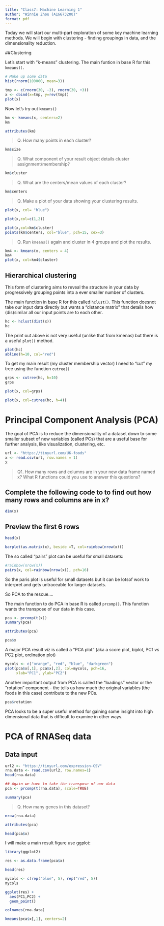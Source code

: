 ```yaml
---
title: "Class7: Machine Learning 1"
author: "Winnie Zhou (A16673200)"
format: pdf
---
```


Today we will start our multi-part exploration of some key machine learning methods. We will begin with clustering - finding groupings in data, and the dimensionality reduction.


##Clustering

Let's start with "k-means" clustering.
The main funtion in base R for this `kmeans()`.

```r
# Make up some data
hist(rnorm(100000, mean=3))
```


```r
tmp <- c(rnorm(30, -3), rnorm(30, +3))
x <- cbind(x=tmp, y=rev(tmp))
plot(x)
```

Now let's try out `kmeans()`

```r
km <- kmeans(x, centers=2)
km
```

```r
attributes(km)
```

> Q. How many points in each cluster?

```r
km$size
```

> Q. What component of your result object details cluster assignment/membership?

```r
km$cluster
```

> Q. What are the centers/mean values of each cluster?

```r
km$centers
```

> Q. Make a plot of your data showing your clustering results.

```r
plot(x, col= "blue")
```

```r
plot(x,col=c(1,2))
```

```r
plot(x,col=km$cluster)
points(km$centers, col="blue", pch=15, cex=3)
```


> Q. Run `kmeans()` again and cluster in 4 groups and plot the results.

```r
km4 <- kmeans(x, centers = 4)
km4
plot(x, col=km4$cluster)
```

## Hierarchical clustering

This form of clustering aims to reveal the structure in your data by progressively grouping points into a ever smaller number of clusters.

The main function in base R for this called `hclust()`. This function doesnot take our input data directly but wants a "distance matrix" that details how (dis)similar all our input points are to each other.


```r
hc <- hclust(dist(x))
hc
```

The print out above is not very useful (unlike that from kmenas) but there is a useful `plot()` method.

```r
plot(hc)
abline(h=10, col="red")
```

To get my main result (my cluster membership vector) I need to "cut" my tree using the function `cutree()`

```r
grps <- cutree(hc, h=10)
grps
```

```r
plot(x, col=grps)
```

```r
plot(x, col=cutree(hc, h=4))
```




# Principal Component Analysis (PCA)

The goal of PCA is to reduce the dimensionality of a dataset down to some smaller subset of new variables (called PCs) that are a useful base for further analysis, like visualization, clustering, etc. 

```r
url <- "https://tinyurl.com/UK-foods"
x <- read.csv(url, row.names = 1)
x
```

> Q1. How many rows and columns are in your new data frame named x? What R functions could you use to answer this questions?

## Complete the following code to to find out how many rows and columns are in x?
```r
dim(x)
```

## Preview the first 6 rows
```r
head(x)
```

```r
barplot(as.matrix(x), beside =T, col=rainbow(nrow(x)))
```

The so called "pairs" plot can be useful for small datasets:

```r
#rainbow(nrow(x))
pairs(x, col=rainbow(nrow(x)), pch=16)
```

So the paris plot is useful for small datasets but it can be lotsof work to interpret and gets untraceable for larger datasets.


So PCA to the rescue....

The main function to do PCA in base R is called `prcomp()`. This function wants the transpose of our data in this case.

```r
pca <- prcomp(t(x))
summary(pca)
```

```r
attributes(pca)
```

```r
pca$x
```

A major PCA result viz is called a "PCA plot" (aka a score plot, biplot, PC1 vs PC2 plot, ordination plot)

```r
mycols <- c("orange", "red", "blue", "darkgreen")
plot(pca$x[,1], pca$x[,2], col=mycols, pch=16,
     xlab="PC1", ylab="PC2")
```
Another important output from PCA is called the "loadings" vector or the "rotation" component - the tells us how much the original variables (the foods in this case) contribute to the new PCs.

```r
pca$rotation
```

PCA looks to be a super useful method for gaining some insight into high dimensional data that is difficult to examine in other ways.


# PCA of RNASeq data

## Data input

```r
url2 <- "https://tinyurl.com/expression-CSV"
rna.data <- read.csv(url2, row.names=1)
head(rna.data)
```

```r
## Again we have to take the transpose of our data 
pca <- prcomp(t(rna.data), scale=TRUE)
```

```r
summary(pca)
```

> Q. How many genes in this dataset?

```r
nrow(rna.data)
```

```r
attributes(pca)
```

```r
head(pca$x)
```

I will make a main result figure use ggplot:

```r
library(ggplot2)
```

```r
res <- as.data.frame(pca$x)
```

```r
head(res)
```

```r
mycols <- c(rep("blue", 5), rep("red", 5))
mycols
```


```r
ggplot(res) +
  aes(PC1,PC2) +
  geom_point()
```

```r
colnames(rna.data)
```

```r
kmeans(pca$x[,1], centers=2)
```






























